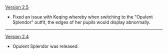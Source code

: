 {{Change History/Header}}
[[Version 2.5]]
* Fixed an issue with Keqing whereby when switching to the "Opulent Splendor" outfit, the edges of her pupils would display abnormally.
----
[[Version 2.4]]
* Opulent Splendor was released.